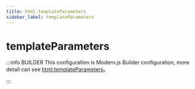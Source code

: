 ```yaml
---
title: html.templateParameters
sidebar_label: templateParameters
---
```

# templateParameters

:::info BUILDER
This configuration is Modern.js Builder configuration, more detail can see [html.templateParameters](https://modernjs.dev/builder/en/api/config-html.html#html-templateparameters)。

:::


<Main />
